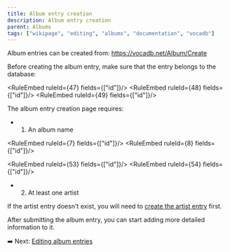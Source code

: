 ---
title: Album entry creation
description: Album entry creation
parent: Albums
tags: ["wikipage", "editing", "albums", "documentation", "vocadb"]
---


<Navigation />

Album entries can be created from: https://vocadb.net/Album/Create

Before creating the album entry, make sure that the entry belongs to the database:

<RuleEmbed ruleId={47} fields={["id"]}/>
<RuleEmbed ruleId={48} fields={["id"]}/>
<RuleEmbed ruleId={49} fields={["id"]}/>

The album entry creation page requires:

- 1) An album name

<RuleEmbed ruleId={7} fields={["id"]}/>
<RuleEmbed ruleId={8} fields={["id"]}/>

<RuleEmbed ruleId={53} fields={["id"]}/>
<RuleEmbed ruleId={54} fields={["id"]}/>

- 2) At least one artist 

If the artist entry doesn't exist, you will need to [create the artist entry](/docs/artist-entry-creation) first.

After submitting the album entry, you can start adding more detailed information to it.

➡️ Next: [Editing album entries](/docs/album-entry-editing)